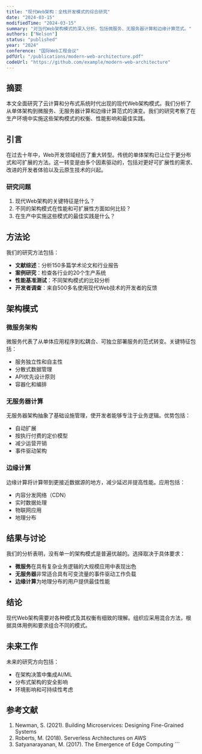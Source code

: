 ```yaml
---
title: "现代Web架构：全栈开发模式的综合研究"
date: "2024-03-15"
modifiedTime: "2024-03-15"
summary: "对当代Web架构模式的深入分析，包括微服务、无服务器计算和边缘计算范式。"
authors: ["Nelson"]
status: "published"
year: "2024"
conference: "国际Web工程会议"
pdfUrl: "/publications/modern-web-architecture.pdf"
codeUrl: "https://github.com/example/modern-web-architecture"
---
```


## 摘要

本文全面研究了云计算和分布式系统时代出现的现代Web架构模式。我们分析了从单体架构到微服务、无服务器计算和边缘计算范式的演变。我们的研究考察了在生产环境中实施这些架构模式的权衡、性能影响和最佳实践。

## 引言

在过去十年中，Web开发领域经历了重大转型。传统的单体架构已让位于更分布式和可扩展的方法。这一转变是由多个因素驱动的，包括对更好可扩展性的需求、改进的开发者体验以及云原生技术的兴起。

### 研究问题

1. 现代Web架构的关键特征是什么？
2. 不同的架构模式在性能和可扩展性方面如何比较？
3. 在生产中实施这些模式的最佳实践是什么？

## 方法论

我们的研究方法包括：

- **文献综述**：分析150多篇学术论文和行业报告
- **案例研究**：检查各行业的20个生产系统
- **性能基准测试**：不同架构模式的比较分析
- **开发者调查**：来自500多名使用现代Web技术的开发者的反馈

## 架构模式

### 微服务架构

微服务代表了从单体应用程序到松耦合、可独立部署服务的范式转变。关键特征包括：

- 服务独立性和自主性
- 分散式数据管理
- API优先设计原则
- 容器化和编排

### 无服务器计算

无服务器架构抽象了基础设施管理，使开发者能够专注于业务逻辑。优势包括：

- 自动扩展
- 按执行付费的定价模型
- 减少运营开销
- 事件驱动架构

### 边缘计算

边缘计算将计算带到更接近数据源的地方，减少延迟并提高性能。应用包括：

- 内容分发网络（CDN）
- 实时数据处理
- 物联网应用
- 地理分布

## 结果与讨论

我们的分析表明，没有单一的架构模式是普遍优越的。选择取决于具体要求：

- **微服务**在具有复杂业务逻辑的大规模应用中表现出色
- **无服务器**非常适合具有可变流量的事件驱动工作负载
- **边缘计算**为地理分布的用户提供最佳性能

## 结论

现代Web架构需要对各种模式及其权衡有细致的理解。组织应采用混合方法，根据具体用例和要求组合不同的模式。

## 未来工作

未来的研究方向包括：

- 在架构决策中集成AI/ML
- 分布式架构的安全影响
- 环境影响和可持续性考虑

## 参考文献

1. Newman, S. (2021). Building Microservices: Designing Fine-Grained Systems
2. Roberts, M. (2018). Serverless Architectures on AWS
3. Satyanarayanan, M. (2017). The Emergence of Edge Computing
\`\`\`
